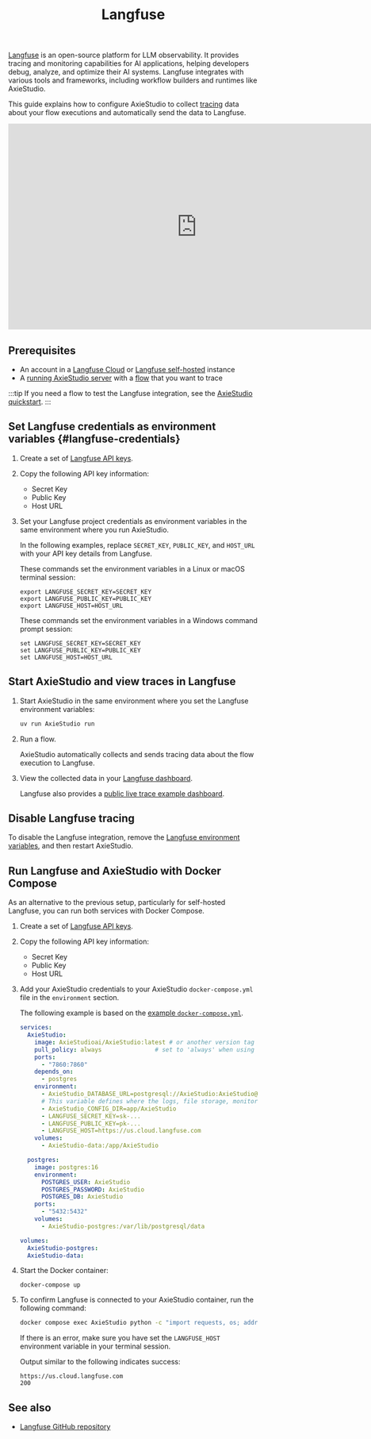 ﻿---
title: Langfuse
slug: /integrations-langfuse
---


[Langfuse](https://langfuse.com) is an open-source platform for LLM observability. It provides tracing and monitoring capabilities for AI applications, helping developers debug, analyze, and optimize their AI systems. Langfuse integrates with various tools and frameworks, including workflow builders and runtimes like AxieStudio.

This guide explains how to configure AxieStudio to collect [tracing](https://langfuse.com/docs/tracing) data about your flow executions and automatically send the data to Langfuse.

<iframe width="760" height="415" src="https://www.youtube.com/embed/SA9gGbzwNGU?si=eDKvdtvhb3fJCSbl" title="YouTube video player" frameborder="0" allow="accelerometer; autoplay; clipboard-write; encrypted-media; gyroscope; picture-in-picture; web-share" referrerpolicy="strict-origin-when-cross-origin" allowfullscreen></iframe>

## Prerequisites

- An account in a [Langfuse Cloud](https://cloud.langfuse.com) or [Langfuse self-hosted](https://langfuse.com/self-hosting) instance
- A [running AxieStudio server](/get-started-installation) with a [flow](/concepts-flows) that you want to trace

:::tip
If you need a flow to test the Langfuse integration, see the [AxieStudio quickstart](/get-started-quickstart).
:::

## Set Langfuse credentials as environment variables {#langfuse-credentials}

1. Create a set of [Langfuse API keys](https://langfuse.com/faq/all/where-are-langfuse-api-keys).

2. Copy the following API key information:

    - Secret Key
    - Public Key
    - Host URL

3. Set your Langfuse project credentials as environment variables in the same environment where you run AxieStudio.

    In the following examples, replace `SECRET_KEY`, `PUBLIC_KEY`, and `HOST_URL` with your API key details from Langfuse.

    <Tabs>
    <TabItem value="linux-macos" label="Linux or macOS" default>

    These commands set the environment variables in a Linux or macOS terminal session:

    ```
    export LANGFUSE_SECRET_KEY=SECRET_KEY
    export LANGFUSE_PUBLIC_KEY=PUBLIC_KEY
    export LANGFUSE_HOST=HOST_URL
    ```

    </TabItem>
    <TabItem value="windows" label="Windows">

    These commands set the environment variables in a Windows command prompt session:

    ```
    set LANGFUSE_SECRET_KEY=SECRET_KEY
    set LANGFUSE_PUBLIC_KEY=PUBLIC_KEY
    set LANGFUSE_HOST=HOST_URL
    ```

    </TabItem>
    </Tabs>

## Start AxieStudio and view traces in Langfuse

1. Start AxieStudio in the same environment where you set the Langfuse environment variables:

    ```bash
    uv run AxieStudio run
    ```

2. Run a flow.

    AxieStudio automatically collects and sends tracing data about the flow execution to Langfuse.

3. View the collected data in your [Langfuse dashboard](https://langfuse.com/docs/analytics/overview).

    Langfuse also provides a [public live trace example dashboard](https://cloud.langfuse.com/project/cm0nywmaa005c3ol2msoisiho/traces/f016ae6d-4527-43f5-93ba-9d78388cd3d9).

## Disable Langfuse tracing

To disable the Langfuse integration, remove the [Langfuse environment variables](#langfuse-credentials), and then restart AxieStudio.

## Run Langfuse and AxieStudio with Docker Compose

As an alternative to the previous setup, particularly for self-hosted Langfuse, you can run both services with Docker Compose.

1. Create a set of [Langfuse API keys](https://langfuse.com/faq/all/where-are-langfuse-api-keys).

2. Copy the following API key information:

    - Secret Key
    - Public Key
    - Host URL

3. Add your AxieStudio credentials to your AxieStudio `docker-compose.yml` file in the `environment` section.

    The following example is based on the [example `docker-compose.yml`](https://github.com/AxieStudio-ai/AxieStudio/blob/main/docker_example/docker-compose.yml).

    ```yml
    services:
      AxieStudio:
        image: AxieStudioai/AxieStudio:latest # or another version tag on https://hub.docker.com/r/AxieStudioai/AxieStudio
        pull_policy: always               # set to 'always' when using 'latest' image
        ports:
          - "7860:7860"
        depends_on:
          - postgres
        environment:
          - AxieStudio_DATABASE_URL=postgresql://AxieStudio:AxieStudio@postgres:5432/AxieStudio
          # This variable defines where the logs, file storage, monitor data and secret keys are stored.
          - AxieStudio_CONFIG_DIR=app/AxieStudio
          - LANGFUSE_SECRET_KEY=sk-...
          - LANGFUSE_PUBLIC_KEY=pk-...
          - LANGFUSE_HOST=https://us.cloud.langfuse.com
        volumes:
          - AxieStudio-data:/app/AxieStudio

      postgres:
        image: postgres:16
        environment:
          POSTGRES_USER: AxieStudio
          POSTGRES_PASSWORD: AxieStudio
          POSTGRES_DB: AxieStudio
        ports:
          - "5432:5432"
        volumes:
          - AxieStudio-postgres:/var/lib/postgresql/data

    volumes:
      AxieStudio-postgres:
      AxieStudio-data:
    ```

4. Start the Docker container:

    ```text
    docker-compose up
    ```

5. To confirm Langfuse is connected to your AxieStudio container, run the following command:

    ```sh
    docker compose exec AxieStudio python -c "import requests, os; addr = os.environ.get('LANGFUSE_HOST'); print(addr); res = requests.get(addr, timeout=5); print(res.status_code)"
    ```

    If there is an error, make sure you have set the `LANGFUSE_HOST` environment variable in your terminal session.

    Output similar to the following indicates success:

    ```text
    https://us.cloud.langfuse.com
    200
    ```

## See also

* [Langfuse GitHub repository](https://github.com/langfuse/langfuse)
